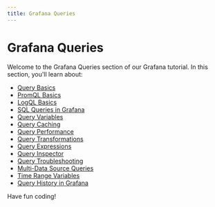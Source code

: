 ```yaml
---
title: Grafana Queries
---
```


# Grafana Queries

Welcome to the Grafana Queries section of our Grafana tutorial. In this section, you'll learn about:

- [Query Basics](./0-query-basics.mdx)
- [PromQL Basics](./1-promql-basics.mdx)
- [LogQL Basics](./2-logql-basics.mdx)
- [SQL Queries in Grafana](./3-sql-queries.mdx)
- [Query Variables](./4-query-variables.mdx)
- [Query Caching](./5-query-caching.mdx)
- [Query Performance](./6-query-performance.mdx)
- [Query Transformations](./7-query-transformations.mdx)
- [Query Expressions](./8-query-expressions.mdx)
- [Query Inspector](./9-query-inspector.mdx)
- [Query Troubleshooting](./10-query-troubleshooting.mdx)
- [Multi-Data Source Queries](./11-multi-data-source-queries.mdx)
- [Time Range Variables](./12-time-range-variables.mdx)
- [Query History in Grafana](./13-query-history.mdx)

Have fun coding!